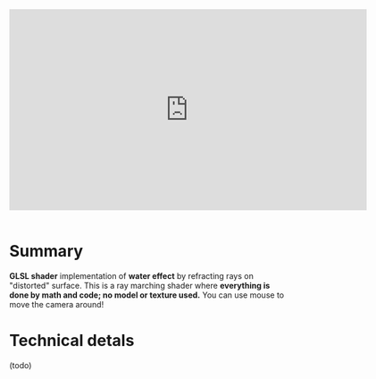 
<div>
<iframe width="640" height="360" frameborder="0" src="https://www.shadertoy.com/embed/sdd3D8?gui=true&t=10&paused=false&muted=false" allowfullscreen></iframe>
</div>

<br/>

# Summary

**GLSL shader** implementation of **water effect** by refracting rays on "distorted" surface. This is a ray marching shader where **everything is done by math and code; no model or texture used.** You can use mouse to move the camera around!

# Technical detals

(todo)